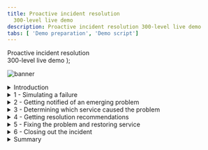 ```yaml
---
title: Proactive incident resolution
  300-level live demo
description: Proactive incident resolution 300-level live demo
tabs: [ 'Demo preparation', 'Demo script']
---
```


  <span>
    Proactive incident resolution <br/> 300-level live demo
  </span> );

![banner](./images/proactive-incident-resolution-300-script-github-banner.jpg)

<span id="place1"></span>

<details>
<summary>Introduction</summary>
<br/>

In this demo, I’ll show you how Cloud Pak for Watson AIOps helps SREs and IT Ops proactively identify, diagnose, and resolve incidents across mission-critical workloads.

<br/>

You’ll see how: <br/><br/>
•	Watson AIOps intelligently correlates multiple disparate sources of information such as logs, metrics, events, tickets and topology; <br/>
•	All of this information is condensed and presented in actionable alerts instead of large quantities of unrelated alerts, and; <br/>
•	You can resolve a problem within seconds to minutes of being notified using Watson AIOps’ automation capabilities <br/>

<br/>

We will be using an application called Quote of the Day, which will serve as a proxy for any type of app. This is a content delivery app that serves up random quotations. The application is built on a microservices architecture, and the services are running on Kubernetes.

<br/>

(Printer-ready PDF of demo script <a href="./300-Incident-Resolution-Demo-Script.pdf" target="_blank" rel="noreferrer">here</a>)
<br/>

**[Go to top](#place1)**

</details>

<details>

<summary>1 - Simulating a failure</summary>

<br/>

| **1.1** | **Navigate to the Anomaly Generator and input sources** |
| :--- | :--- |
| **Narration** | To see how this all works, I’m going to generate an anomaly in our application. |
| **Action** 1.1.1 | Navigate to the **Anomaly Generator**. |
| **Action** 1.1.2 | Choose **Rating service failure**. <br/><br/> <img src="https://raw.githubusercontent.com/ibm-garage-tsa/platinum-demos/master/src/pages/300-watson-aiops-proactive-incident-resolution/images/quote-app.png" width="800" /> |
| **Action** 1.1.3 | Click **Start**. |
 **Narration** | Without Watson AIOps, we would get all sorts of alerts and notifications from multiple sources when a problem occurs.<br/><br/>Prometheus would start firing alerts, but we would have to look at them manually to find out if they are related.<br/><br/>Same with ELK – we might see new types of logs or errors coming in, but again it’s time consuming to determine the relationship. Hundreds of logs are streaming in every minute, making it very difficult for a human to keep up with them.<br/><br/>As we’ll see in a moment, with Watson AIOps, all of this information gets correlated and presented all in one place. This includes recommendations for how to resolve the incident. We can take action directly from the notification and resolve the incident quickly. |
| **Action** 1.1.4 | The anomaly generator will take a minute or so to start showing alerts in Slack.<br/><br/> While it is running, navigate to the various input sources: Prometheus and ELK. <br/><br/><img src="https://raw.githubusercontent.com/ibm-garage-tsa/platinum-demos/master/src/pages/300-watson-aiops-proactive-incident-resolution/images/prometheus.png" width="800" /> <br/><img src="https://raw.githubusercontent.com/ibm-garage-tsa/platinum-demos/master/src/pages/300-watson-aiops-proactive-incident-resolution/images/elastic.png" width="800" /> |

**[Go to top](#place1)**

</details>

<details>

<summary>2 - Getting notified of an emerging problem</summary>

<br/>

| **2.1** | **AIOps formats notification as story and adds affected services to it** |
| :--- | :--- |
| **Narration** | Notifications are now appearing in Slack. We’re using Slack in this demo, but Watson AIOps also integrates with Microsoft Teams.<br/><br/>Watson AIOps formats the notifications into a “story” using AI to correlate events, metrics, alerts, and logs. Each story brings together the various notifications for all the affected services by the same underlying issue. Imagine if each piece of data presented in the story was a separate notification – we’d quickly be inundated with alerts. <br/><br/>The story is like a home base for action when a problem arises. Instead of manually correlating things across multiple different tools, it’s all right here immediately when the notification is received. <br/><br/>In addition to providing a highly contextualized view of the incident, it enables us to jump in-context to other point tools to explore further details. This helps eliminate tool silos and helps us restore service faster.<br/><br/>This story is telling us there’s a problem with the Rating service, which is one of the microservices in our Quote of the Day application.<br/><br/>In the background, the AI has done the work for us and presents us with a curated view of relevant information. It shows which services are affected: the relevant events and alerts that are indicative of the symptoms of this problem; anomalies that Watson AIOps has found in the log files; and similar incidents that have occurred in the past so we can see how they were successfully resolved. We’ll explore each of these components in more detail. |
| **Action** 2.1.1 | Story starts showing up in Slack. <br/><br/> <img src="https://raw.githubusercontent.com/ibm-garage-tsa/platinum-demos/master/src/pages/300-watson-aiops-proactive-incident-resolution/images/incident-title.png" width="800" /> |
| **Narration** | When this story first appeared, the only affected service was the Rating service.<br/><br/>Watson AIOps updates the stories in real time as more information comes in and gets correlated to this story. <br/><br/>So now we can see that in addition to Rating, the Web service is also affected. This is now even more critical since the Web service is the customer-facing front-end of the application, and we need to ensure that users can still access the app.<br/><br/>We need to find the root cause and fix this problem as quickly as possible. |
| **Action** 2.1.2 | Additional affected services are added to the story. <br/><br/><img src="https://raw.githubusercontent.com/ibm-garage-tsa/platinum-demos/master/src/pages/300-watson-aiops-proactive-incident-resolution/images/component.png" width="800" /> |

**[Go to top](#place1)**

</details>

<details>

<summary>3 - Determining which service caused the problem</summary>

<br/>

| **3.1** | **Review the notification to learn about issue** |
| :--- | :--- |
| **Narration** | We need to find out where the issue began so we can prevent it from causing cascading failures across the components of the application.<br/><br/>Instead of having to go to Prometheus or another tool to look at the alerts, we can see them right here from the notification. Watson AIOps has determined that these events are related, and provides an explanation for how it determined the relationships. We can see that there are two groups of events based on related resources and the timing of the events. &nbsp; &nbsp; &nbsp; &nbsp; &nbsp; &nbsp; &nbsp; &nbsp; &nbsp; &nbsp; &nbsp; &nbsp; &nbsp; &nbsp; &nbsp; &nbsp; &nbsp; &nbsp; &nbsp; &nbsp; &nbsp; &nbsp; &nbsp; &nbsp; &nbsp; &nbsp; &nbsp; &nbsp; &nbsp; &nbsp; &nbsp; &nbsp; &nbsp; &nbsp; &nbsp; &nbsp; &nbsp; &nbsp; &nbsp; &nbsp; &nbsp; &nbsp; &nbsp; &nbsp; &nbsp; &nbsp; &nbsp; &nbsp; &nbsp; &nbsp; |
| **Action** 3.1.1 | Scroll to the **Relevant events** section of the story. <br/><br/> <img src="https://raw.githubusercontent.com/ibm-garage-tsa/platinum-demos/master/src/pages/300-watson-aiops-proactive-incident-resolution/images/relevant-events.png" width="800" /> |
| **Narration** | We can inspect the grouped events right here, without searching for them in another tool.<br/><br/>It looks like the memory and CPU on the Rating service increased significantly. This is causing a significant slow-down in response time on both the Rating and Web services.<br/><br/>Based on this information, it seems that the Rating service is the source of the issue. But let’s get a bit more detail – this time from the log files. |
| **Action** 3.1.2 | Click on the **View relevant events** button at the bottom of the notification.<br/><br/>A pop-up will appear with the grouped events. <br/><br/> <img src="https://raw.githubusercontent.com/ibm-garage-tsa/platinum-demos/master/src/pages/300-watson-aiops-proactive-incident-resolution/images/view-relevant-events.png" width="800" /> <br/><img src="https://raw.githubusercontent.com/ibm-garage-tsa/platinum-demos/master/src/pages/300-watson-aiops-proactive-incident-resolution/images/relevant-events-alerts.png" width="800" /> |
| **Narration** | Instead of needing to go to Kibana and manually sort through the hundreds or thousands of log entries that come in every minute, Watson AIOps has found several anomalies in the log files and presented them here. It trains on the log files of the application when it’s operating normally, and continually monitors for deviations from that baseline.<br/><br/>We can see that the anomalies are occurring on the Rating service, which fits with what we saw in the alerts. |
| **Action** 3.1.3 | Scroll down past the alerts to show **Log anomaly**. <br/><br/> <img src="https://raw.githubusercontent.com/ibm-garage-tsa/platinum-demos/master/src/pages/300-watson-aiops-proactive-incident-resolution/images/rating-service.png" width="800" /> |
| **Narration** | Watson AIOps gives us additional context on the anomaly. In this case, the “unknown_error” anomaly is telling us that Watson AIOps has never seen this type of log before (hence the “unknown”) and that the log message indicates there is some type of error. Watson AIOps is not only looking at the statistical frequency of the type of log, but it is also using Natural Language Processing to analyze the content of the log message to give additional context (in this case that there’s likely an error).<br/><br/>Watson AIOps also explains why the anomaly was flagged. It expected to see zero (0) of this type of log, but it actually saw four (4).<br/><br/>Now we know that there is an unfamiliar log coming from the Rating service, and it’s indicating an error.<br/><br/>This further reinforces what we saw with the alerts -  it looks like the Rating service is likely the root cause of this problem. |
| **Action** 3.1.4 | Click on **Show more**. <br/><br/> <img src="https://raw.githubusercontent.com/ibm-garage-tsa/platinum-demos/master/src/pages/300-watson-aiops-proactive-incident-resolution/images/anomaly.png" width="800" /> <br/><img src="https://raw.githubusercontent.com/ibm-garage-tsa/platinum-demos/master/src/pages/300-watson-aiops-proactive-incident-resolution/images/log-anomaly-1.png" width="500" /> |
| **Narration** | We can preview the log messages that caused Watson AIOps to find the anomaly. |
| **Action** 3.1.5 | For the 'Unknown_error' anomaly, click on **Preview logs**. <br/> <br/> <img src="https://raw.githubusercontent.com/ibm-garage-tsa/platinum-demos/master/src/pages/300-watson-aiops-proactive-incident-resolution/images/preview-logs.png" width="500" /> <br/><img src="https://raw.githubusercontent.com/ibm-garage-tsa/platinum-demos/master/src/pages/300-watson-aiops-proactive-incident-resolution/images/log-preview.png" width="500" /> |

**[Go to top](#place1)**

</details>

<details>

<summary>4 - Getting resolution recommendations</summary>

<br/>

| **4.1** | **Watson AIOps searches similar incidents for recommendations** |
| :--- | :--- |
| **Narration** | Now that we understand a bit more about what’s going on, we need to focus on our main goal: resolving the incident as quickly as possible.<br/><br/>Watson AIOps also brings in similar incidents and information regarding how they were resolved. This enhances operational efficiency by leveraging institutional knowledge that may be time consuming to find otherwise.<br/><br/>Since the alerts seem to point to the Rating service as having the memory and CPU increases, we’ll search for incidents that happened with that service. |
| **Action** 4.1.1 | Close the log anomaly pop-up. |
| **Action** 4.1.2 | Click on the **Search similar incidents** button.<br/><br/> <img src="https://raw.githubusercontent.com/ibm-garage-tsa/platinum-demos/master/src/pages/300-watson-aiops-proactive-incident-resolution/images/search-similar-incidents.png" width="800" />
| **Action** 4.1.3 | Type 'rating' into the search box.<br/><br/><img src="https://raw.githubusercontent.com/ibm-garage-tsa/platinum-demos/master/src/pages/300-watson-aiops-proactive-incident-resolution/images/search-similar-incidents-rating.png" width="400" />
| **Narration** | Watson AIOps found two similar incidents. The first one seems like what we’re experiencing: Rating service is overheating and slowing. Using Natural Language Processing, Watson AIOps  went through the comments on the incident and highlighted key relevant information for us, in this case that the incident was resolved by running a runbook.<br/><br/>If we can use the same runbook to resolve the current incident it will make our job that much easier and restore service even faster! |
| **Action** 4.1.4 | Review the  **Search results** window.  <br/><br/><img src="https://raw.githubusercontent.com/ibm-garage-tsa/platinum-demos/master/src/pages/300-watson-aiops-proactive-incident-resolution/images/search-results.png" width="400" /> |
| **Narration** | The description for this incident sounds a lot like what we are observing right now. The Rating service is stressed, with increases in CPU, memory, and latency. It’s also affecting the Web service.<br/><br/>The comment says there is a runbook that resolved this issue. This is very useful information that may have taken a long time to find out just by searching or asking colleagues. Watson AIOps helped us find this info very quickly. |
| **Action** 4.1.5 | Click on the link for the first similar incident **Rating service overheating and slowing**. It will open a window in GitLab.<br/><br/>If needed, sort comments **newest first**. <br/><br/><img src="https://raw.githubusercontent.com/ibm-garage-tsa/platinum-demos/master/src/pages/300-watson-aiops-proactive-incident-resolution/images/newest-first.png" width="800" /> |

**[Go to top](#place1)**

</details>

<details>

<summary>5 - Fixing the problem and restoring service</summary>

<br/>

| **5.1** | **View Event Manager to determine the root cause and fix the problem** |
| :--- | :--- |
| **Narration** | This is the Event Manager component of Watson AIOps. Here’s the event group that we’re working on. There are four events grouped together – these are the same ones we previewed earlier from the Slack notification. There’s additional detail here, including the likelihood of each event being the root cause of the overall issue and if there is a runbook associated with the event.<br/><br/>There are three events that occurred on the Rating service. They’re all rated as 99% likely to be the root cause - meaning that the Rating service is the source of the problem.<br/><br/>It also shows us that there’s a runbook associated with these events, which is what was mentioned in the GitLab incident comment. |
| **Action** 5.1.1 | Navigate to **Event Manager** (formally known as NOI). |
| **Action** 5.1.2 | Click **Events** in the sidebar menu. The top event should show a red circle (**critical**). <br/><br/><img src="https://raw.githubusercontent.com/ibm-garage-tsa/platinum-demos/master/src/pages/300-watson-aiops-proactive-incident-resolution/images/events2.png" width="800" /> |
| **Action** 5.1.3 | Click the **Down** arrow to expand it. |
| **Narration** | Now we’ll execute the runbook that should resolve the underlying failure of the Rating service. That should fix the problem. |
| **Action** 5.1.4 | Click on the second row to select it (**Summary** column: **Rating service Mem usage very high**). |
| **Action** 5.1.5 | Click **Execute runbook**<br/><br/><img src="https://raw.githubusercontent.com/ibm-garage-tsa/platinum-demos/master/src/pages/300-watson-aiops-proactive-incident-resolution/images/events3.png" width="800" /> |
| **Action** 5.1.6 | Click on **Start runbook**. <br/> <br/><img src="https://raw.githubusercontent.com/ibm-garage-tsa/platinum-demos/master/src/pages/300-watson-aiops-proactive-incident-resolution/images/runbook1.png" width="800" /> |
| **Action** 5.1.7 | Click on **Run**. <br/><br/><img src="https://raw.githubusercontent.com/ibm-garage-tsa/platinum-demos/master/src/pages/300-watson-aiops-proactive-incident-resolution/images/runbook2.png" width="800" /> |
| **Narration** | To check that the runbook is fixing the problem, we can look at the health metrics in Instana. We’ll set the time period so we can see data from when the incident began until now.<br/><br/>We can see that the latency of the application started increasing when the problem began. Now that we’ve run the runbook, latency is going back down. This confirms that the runbook was successful. |
| **Action** 5.1.8 | Navigate to **Instana**. (see image for **Action** 5.1.10, below) |
| **Action** 5.1.9 | Click on the **Summary** tab. (see image for **Action** 5.1.10, below) |
| **Action** 5.1.10 | Set the time period to **last 15 minutes**, and click on the **Live** button (you will be showing the latency before, during, and after the incident). <br/><br/><img src="https://raw.githubusercontent.com/ibm-garage-tsa/platinum-demos/master/src/pages/300-watson-aiops-proactive-incident-resolution/images/runbook-success.png" width="800" /> |

**[Go to top](#place1)**

</details>

<details>

<summary>6 - Closing out the incident</summary>

<br/>

| **6.1** | **Provide feedback on the runbook and close incident** |
| :--- | :--- |
| **Narration** | We can rate the runbook to preserve the information that it was successful – this will be helpful for the next person who comes along looking at this runbook, as well as feedback to the author of the runbook. <br/><br/>This enables a collaborative approach to organically improve incident resolution over time. As the system matures it can evolve into an increasingly automated self-healing system. |
| **Action** 6.1.1 | Go back to the Runbook screen.<br/><br/>**Note:** If you navigated away from it, go back with these steps:<br/><br/>Automations -> Runbooks -> click on the three dots at the far right for the **Reset Rating Service** runbook -> Choose **View history** -> Click **Resume on most recent**. |
| **Action** 6.1.2 | Scroll down to the bottom where there are stars/ratings. <br/><br/><img src="https://raw.githubusercontent.com/ibm-garage-tsa/platinum-demos/master/src/pages/300-watson-aiops-proactive-incident-resolution/images/runbook-worked.png" width="800" /> |
| **Narration** | Now we are ready to close out the incident. <br/><br/>We found the runbook because it was mentioned in the similar incident, so we want to preserve that information. To do so, we can click **add to story** and Watson AIOps adds a comment with the information about the similar incident.<br/><br/> This keeps all the information in one place so it’s easy to find later or if another similar incident occurs in the future. |
| **Action** 6.1.3 | Navigate to **Slack**. |
| **Action** 6.1.4 | Add details about the resolution by clicking the **Add to story** button. <br/><br/><img src="https://raw.githubusercontent.com/ibm-garage-tsa/platinum-demos/master/src/pages/300-watson-aiops-proactive-incident-resolution/images/search-results-story-695.png" width="800" /> |
| **Narration** | Now we will acknowledge the incident and mark it as closed. Watson AIOps archives all the information from the incident in the comments of the original message. So we can go back to it whenever needed to see exactly what happened and how it was fixed. |
| **Action** 6.1.5 | At the bottom of the story notification, click **Acknowledge**. <br/><br/> <img src="https://raw.githubusercontent.com/ibm-garage-tsa/platinum-demos/master/src/pages/300-watson-aiops-proactive-incident-resolution/images/acknowledge.png" width="800" /> |
| **Action** 6.1.6 | Choose **Keep in current channel** and **Closed**.<br/><br/> <img src="https://raw.githubusercontent.com/ibm-garage-tsa/platinum-demos/master/src/pages/300-watson-aiops-proactive-incident-resolution/images/closed.png" width="800" /> |
| **Action** 6.1.7 | Optionally add a comment, such as 'Executed runbook to fix issue,' and then click  **Acknowledge**. |

**[Go to top](#place1)**

</details>

<details>

<summary>Summary</summary>

<br/>
In this demo we have demonstrated how Watson AIOps enables you to avoid business impacting outages by applying AI to data gathered from your existing disparate tools. It helps you quickly determine the root causes of a failure and proactively alleviates outages – therefore minimizing the business impact of these IT issues on revenue or client experience.<br/><br/>
The anomaly detection capabilities alerts you early to potential issues enabling the SRE take quick remedial actions. The intelligent event analytics examines logs, metrics, tickets and topology and provides a useful correlation that would otherwise be very challenging. Lastly, the AI-driven remediation based on recommendations of previous incidents accelerates problem resolution and significantly reduces the mean-time-to-repair.
<br/><br/>

**[Go to top](#place1)**

</details>
